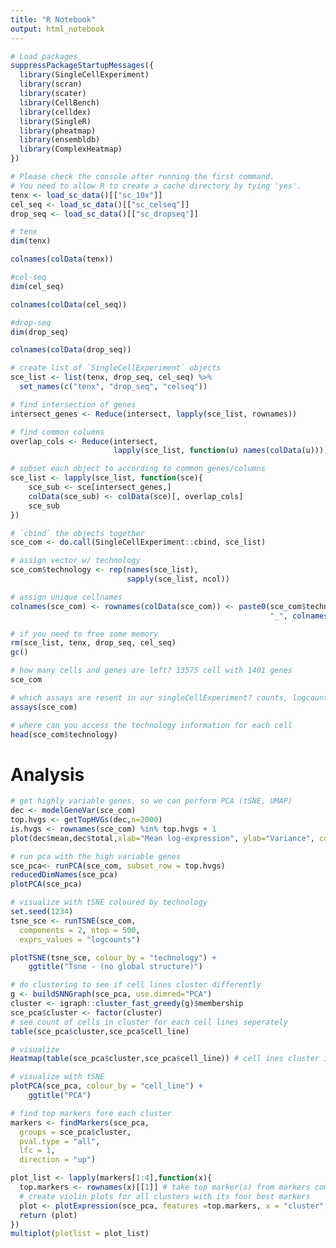```yaml
---
title: "R Notebook"
output: html_notebook
---
```



```r
# Load packages
suppressPackageStartupMessages({
  library(SingleCellExperiment)
  library(scran)
  library(scater)
  library(CellBench)
  library(celldex)
  library(SingleR)
  library(pheatmap)
  library(ensembldb)
  library(ComplexHeatmap)
})
```

```r
# Please check the console after running the first command. 
# You need to allow R to create a cache directory by tying 'yes'.
tenx <- load_sc_data()[["sc_10x"]]  
cel_seq <- load_sc_data()[["sc_celseq"]]
drop_seq <- load_sc_data()[["sc_dropseq"]]
```

```r
# tenx
dim(tenx)
```

```r
colnames(colData(tenx))
```

```r
#cel-seq
dim(cel_seq)
```

```r
colnames(colData(cel_seq))
```

```r
#drop-seq
dim(drop_seq)
```


```r
colnames(colData(drop_seq))
```

```r
# create list of `SingleCellExperiment` objects
sce_list <- list(tenx, drop_seq, cel_seq) %>% 
  set_names(c("tenx", "drop_seq", "celseq"))

# find intersection of genes
intersect_genes <- Reduce(intersect, lapply(sce_list, rownames))

# find common columns
overlap_cols <- Reduce(intersect, 
                       lapply(sce_list, function(u) names(colData(u))))

# subset each object to according to common genes/columns
sce_list <- lapply(sce_list, function(sce){
    sce_sub <- sce[intersect_genes,]
    colData(sce_sub) <- colData(sce)[, overlap_cols]
    sce_sub
})

# `cbind` the objects together
sce_com <- do.call(SingleCellExperiment::cbind, sce_list)

# assign vector w/ technology
sce_com$technology <- rep(names(sce_list), 
                          sapply(sce_list, ncol))

# assign unique cellnames
colnames(sce_com) <- rownames(colData(sce_com)) <- paste0(sce_com$technology, 
                                                          "_", colnames(sce_com))

# if you need to free some memory
rm(sce_list, tenx, drop_seq, cel_seq)
gc()

```


```r
# how many cells and genes are left? 13575 cell with 1401 genes
sce_com

```


```r
# which assays are resent in our singleCellExperiment? counts, logcounts
assays(sce_com)

```
```r
# where can you access the technology information for each cell
head(sce_com$technology)
```

# Analysis
```r
# get highly variable genes, so we can perform PCA (tSNE, UMAP)
dec <- modelGeneVar(sce_com)
top.hvgs <- getTopHVGs(dec,n=2000)
is.hvgs <- rownames(sce_com) %in% top.hvgs + 1
plot(dec$mean,dec$total,xlab="Mean log-expression", ylab="Variance", col = is.hvgs, pch = 20)

```

```r
# run pca with the high variable genes
sce_pca<- runPCA(sce_com, subset_row = top.hvgs)
reducedDimNames(sce_pca)
plotPCA(sce_pca)
```

```r
# visualize with tSNE coloured by technology
set.seed(1234)
tsne_sce <- runTSNE(sce_com, 
  components = 2, ntop = 500, 
  exprs_values = "logcounts")

plotTSNE(tsne_sce, colour_by = "technology") + 
    ggtitle("Tsne - (no global structure)")
```
```r
# do clustering to see if cell lines cluster differently
g <- buildSNNGraph(sce_pca, use.dimred="PCA")
cluster <- igraph::cluster_fast_greedy(g)$membership
sce_pca$cluster <- factor(cluster)
# see count of cells in cluster for each cell lines seperately
table(sce_pca$cluster,sce_pca$cell_line)
```
```r
# visualize
Heatmap(table(sce_pca$cluster,sce_pca$cell_line)) # cell ines cluster in seperately clusters
```
```r
# visualize with tSNE
plotPCA(sce_pca, colour_by = "cell_line") + 
    ggtitle("PCA")
```

```r
# find top markers fore each cluster
markers <- findMarkers(sce_pca,
  groups = sce_pca$cluster,
  pval.type = "all",
  lfc = 1, 
  direction = "up")
```

```r
plot_list <- lapply(markers[1:4],function(x){
  top.markers <- rownames(x)[[1]] # take top marker(s) from markers computed above, once for each cluster
  # create violin plots for all clusters with its four best markers
  plot <- plotExpression(sce_pca, features =top.markers, x = "cluster", colour_by = "cluster")
  return (plot)
})
multiplot(plotlist = plot_list)
```


